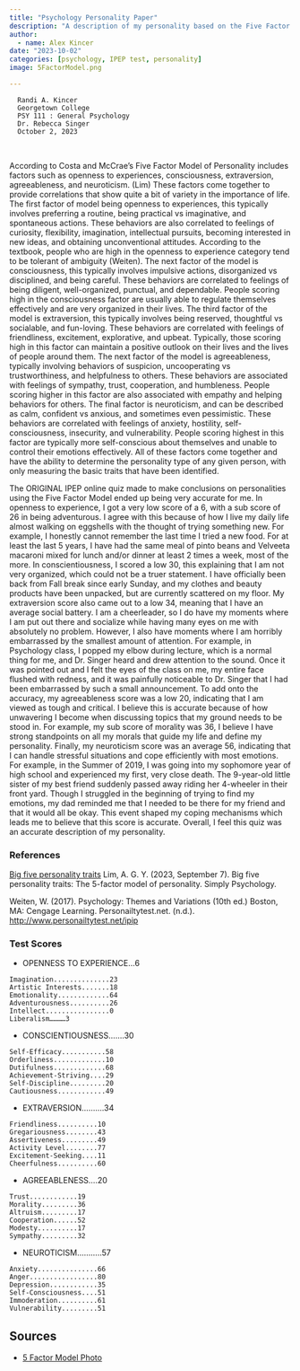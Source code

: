 ```yaml
---
title: "Psychology Personality Paper"
description: "A description of my personality based on the Five Factor Model."
author:
  - name: Alex Kincer
date: "2023-10-02"
categories: [psychology, IPEP test, personality]
image: 5FactorModel.png

---
```



      Randi A. Kincer
      Georgetown College
      PSY 111 : General Psychology
      Dr. Rebecca Singer
      October 2, 2023

 

  According to Costa and McCrae’s Five Factor Model of Personality includes factors such as openness to 
  experiences, consciousness, extraversion, agreeableness, and neuroticism. (Lim) These factors come together to 
  provide correlations that show quite a bit of variety in the importance of life. The first factor of model being
  openness to experiences, this typically involves preferring a routine, being practical vs imaginative, and 
  spontaneous actions. These behaviors are also correlated to feelings of curiosity, flexibility, imagination, 
  intellectual pursuits, becoming interested in new ideas, and obtaining unconventional attitudes. According to the
 textbook, people who are high in the openness to experience category tend to be tolerant of ambiguity (Weiten). 
 The next factor of the model is consciousness, this typically involves impulsive actions, disorganized vs 
 disciplined, and being careful. These behaviors are correlated to feelings of being diligent, well-organized, 
 punctual, and dependable. People scoring high in the consciousness factor are usually able to regulate themselves 
 effectively and are very organized in their lives. The third factor of the model is extraversion, this typically 
 involves being reserved, thoughtful vs socialable, and fun-loving. These behaviors are correlated with feelings of
  friendliness, excitement, explorative, and upbeat. Typically, those scoring high in this factor can maintain a 
  positive outlook on their lives and the lives of people around them. The next factor of the model is 
  agreeableness, typically involving behaviors of suspicion, uncooperating vs trustworthiness, and helpfulness to 
  others. These behaviors are associated with feelings of sympathy, trust, cooperation, and humbleness. People 
  scoring higher in this factor are also associated with empathy and helping behaviors for others. The final factor
  is neuroticism, and can be described as calm, confident vs anxious, and sometimes even pessimistic. These 
  behaviors are correlated with feelings of anxiety, hostility, self-consciousness, insecurity, and vulnerability. 
  People scoring highest in this factor are typically more self-conscious about themselves and unable to control 
  their emotions effectively. All of these factors come together and have the ability to determine the personality 
  type of any given person, with only measuring the basic traits that have been identified. 


  The ORIGINAL IPEP online quiz made to make conclusions on personalities using the Five Factor Model ended up being very accurate for me. In openness to experience, I got a very low score of a 6, with a sub score of 26 in being adventurous. I agree with this because of how I live my daily life almost walking on eggshells with the thought of trying something new. For example, I honestly cannot remember the last time I tried a new food. For at least the last 5 years, I have had the same meal of pinto beans and Velveeta macaroni mixed for lunch and/or dinner at least 2 times a week, most of the more. In conscientiousness, I scored a low 30, this explaining that I am not very organized, which could not be a truer statement. I have officially been back from Fall break since early Sunday, and my clothes and beauty products have been unpacked, but are currently scattered on my floor. My extraversion score also came out to a low 34, meaning that I have an average social battery. I am a cheerleader, so I do have my moments where I am put out there and socialize while having many eyes on me with absolutely no problem. However, I also have moments where I am horribly embarrassed by the smallest amount of attention. For example, in Psychology class, I popped my elbow during lecture, which is a normal thing for me, and Dr. Singer heard and drew attention to the sound. Once it was pointed out and I felt the eyes of the class on me, my entire face flushed with redness, and it was painfully noticeable to Dr. Singer that I had been embarrassed by such a small announcement. To add onto the accuracy, my agreeableness score was a low 20, indicating that I am viewed as tough and critical. I believe this is accurate because of how unwavering I become when discussing topics that my ground needs to be stood in. For example, my sub score of morality was 36, I believe I have strong standpoints on all my morals that guide my life and define my personality. Finally, my neuroticism score was an average 56, indicating that I can handle stressful situations and cope efficiently with most emotions. For example, in the Summer of 2019, I was going into my sophomore year of high school and experienced my first, very close death. The 9-year-old little sister of my best friend suddenly passed away riding her 4-wheeler in their front yard. Though I struggled in the beginning of trying to find my emotions, my dad reminded me that I needed to be there for my friend and that it would all be okay. This event shaped my coping mechanisms which leads me to believe that this score is accurate. Overall, I feel this quiz was an accurate description of my personality. 
  


### References

[Big five personality traits](https://www.simplypsychology.org/big-five-personality.html) Lim, A. G. Y. (2023, September 7). Big five personality traits: The 5-factor model of personality. Simply Psychology. 

Weiten, W. (2017). Psychology: Themes and Variations (10th ed.) Boston, MA: Cengage 
Learning.
Personailtytest.net. (n.d.). <http://www.personailtytest.net/ipip> 
 

### Test Scores

* OPENNESS TO EXPERIENCE...6
```
Imagination..............23
Artistic Interests.......18
Emotionality.............64
Adventurousness..........26
Intellect................0
Liberalism…………3
```
*	CONSCIENTIOUSNESS.......30
```
Self-Efficacy...........58
Orderliness.............10
Dutifulness.............68
Achievement-Striving....29
Self-Discipline.........20
Cautiousness............49
```
*	EXTRAVERSION..........34
```
Friendliness..........10
Gregariousness........43
Assertiveness.........49
Activity Level........77
Excitement-Seeking....11
Cheerfulness..........60
```
*	AGREEABLENESS....20
```
Trust............19
Morality.........36
Altruism.........17
Cooperation......52
Modesty..........17
Sympathy.........32
```
* NEUROTICISM...........57
```
Anxiety...............66
Anger.................80
Depression............35
Self-Consciousness....51
Immoderation..........61
Vulnerability.........51
```


## Sources

* [5 Factor Model Photo](https://logwrangler.com/northland/costa-and-mccrae-big-five-pdf.php)





